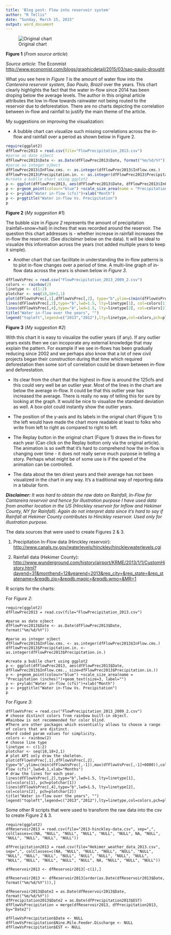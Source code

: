 ---
title: 'Blog post: Flow into reservoir system'
author: "R Tellis"
date: "Sunday, March 15, 2015"
output: word_document
---

![Original chart](OriginalBlogChart.jpg)

**Figure 1** (*From source article*)

*Source article*: The Econmist <http://www.economist.com/blogs/graphicdetail/2015/03/sao-paulo-drought>

What you see here in *Figure 1* is the amount of water flow into the *Cantereira reservoir system, Sao Paulo, Brazil* over the years. This chart clearly highlights the fact that the water in-flow since 2014 has been droping below the average levels.
The author in this original article attributes the low in-flow towards rainwater not being routed to the reservoir due to deforestation. There are no charts depicting the correlation between in-flow and rainfall to justify the main theme of the article.

My suggestions on improving the visualization:

- A bubble chart can visualize such missing correlations across the in-flow and rainfall over a period as shown below in Figure 2.

```{r, echo=FALSE}
require(ggplot2)
dfFlowPrec2013 = read.csv(file="FlowPrecipitation_2013.csv")
#parse as date ojbect
dfFlowPrec2013$Date <- as.Date(dfFlowPrec2013$Date, format("%m/%d/%Y"))
#parse as integer ojbect
dfFlowPrec2013$InFlow.cms. <- as.integer(dfFlowPrec2013$InFlow.cms.)
dfFlowPrec2013$Precipitation.in. <- as.integer(dfFlowPrec2013$Precipitation.in.)
#create a bublle chart using ggplot2
p <- ggplot(dfFlowPrec2013, aes(dfFlowPrec2013$Date, dfFlowPrec2013$InFlow.cms., size=dfFlowPrec2013$Precipitation.in.))
p <- p+geom_point(colour="blue") +scale_size_area(name = "Precipitation (inches)")+geom_text(size=3, label="")
p <- p+ylab("Water in-flow (cfs)")+xlab("Month")
p <- p+ggtitle("Water in-flow Vs. Precipitation")
p
```

**Figure 2** (*My suggestion #1*)

The bubble size in *Figure 2* represents the amount of precipitation (rainfall+snow+hail) in inches that was recorded around the reservoir. The question this chart addresses is - whether increase in rainfall increases the in-flow the reservoir. (See *disclaimer* below on the data). It will be ideal to visualize this information across the years (not added multiple years to keep it simple).

- Another chart that can facilitate in understanding the in-flow patterns is to plot in-flow changes over a period of time.
A multi-line graph of in-flow data across the years is shown below in *Figure 3*. 

```{r, echo=FALSE}
dfFlowVsPrec = read.csv("FlowPrecipitation_2013_2009_2.csv")
colors <- rainbow(2)
linetype <- c(1:2) 
plotchar <- seq(18,18+2,1)
plot(dfFlowVsPrec[,1],dfFlowVsPrec[,2], type="b",ylim=c(min(dfFlowVsPrec[,-1]),max(dfFlowVsPrec[,-1]+6000)),col="red",lty=0,ylab="In-Flow (cfs)",lwd=0.1,xlab="Months")
lines(dfFlowVsPrec[,2],type="b",lwd=1.5, lty=linetype[1], col=colors[1], pch=plotchar[1])
lines(dfFlowVsPrec[,4],type="b",lwd=1.5, lty=linetype[2], col=colors[2], pch=plotchar[2])
title("Water in-flow over the years", "")
legend("topleft",legend=c("2013","2012"),lty=linetype,col=colors,pch=plotchar,title="Year")
```

**Figure 3** (*My suggestion #2*)

With this chart it is easy to visualize the outlier years (if any). If any outlier years exists then we can incoporate any external knowledge that may explain the pattern.
For example if we see in-flows has been gradually reducing since 2002 and we perhaps also know that a lot of new civil projects began their construction during that time which required deforestation then some sort of correlation could be drawn between in-flow and deforestation.

- Its clear from the chart that the highest in-flow is around the 125cfs and this could very well be an outlier year. Most of the lines in the chart are below the average in-flow. It could be that this outlier year has increased the average. There is really no way of telling this for sure by looking at the graph. It would be nice to visualize the standard deviation as well. A box-plot could instantly show the outlier years.

- The position of the y-axis and its labels in the orignal chart (Figure 1) to the left would have made the chart more readable at least to folks who write from left to right as compared to right to left.

- The Replay button in the original chart (Figure 1) draws the in-flows for each year (Can click on the Replay botton only via the original article). The animation is so swift that it's hard to comprehend how the in-flow is changing over time - it does not really serve much purpose in telling a story. Perhaps what might be of some use is if the speed of the animation can be controlled. 

- The data about the ten driest years and their average has not been visualized in the chart in any way. It's a traditional way of reporting data in a tabular form. 

***Disclaimer:** It was hard to obtain the raw data on Rainfall, In-Flow for Cantareira reservoir and hence for illustration purpose I have used data from another location in the US (Hinckley reservoir for Inflow and Hekimer County, NY for Rainfall). Again do not interpret data since it's hard to say if Rainfall at Hekimer County contributes to Hinckley reservoir. Used only for illustration purpose.*

The data sources that were used to create Figures 2 & 3.

1. Precipitation In-Flow data (Hinckley reservoir): <http://www.canals.ny.gov/waterlevels/hinckley/hinckleywaterlevels.cgi>

2. Rainfall data (Hekimer County): <http://www.wunderground.com/history/airport/KRME/2013/1/1/CustomHistory.html?dayend=31&monthend=12&yearend=2013&req_city=&req_state=&req_statename=&reqdb.zip=&reqdb.magic=&reqdb.wmo=&MR=1>


R scripts for the charts:

For *Figure 2*:
```
require(ggplot2)
dfFlowPrec2013 = read.csv(file="FlowPrecipitation_2013.csv")

#parse as date ojbect
dfFlowPrec2013$Date <- as.Date(dfFlowPrec2013$Date, format("%m/%d/%Y"))

#parse as integer ojbect
dfFlowPrec2013$InFlow.cms. <- as.integer(dfFlowPrec2013$InFlow.cms.)
dfFlowPrec2013$Precipitation.in. <- as.integer(dfFlowPrec2013$Precipitation.in.)

#create a bublle chart using ggplot2
p <- ggplot(dfFlowPrec2013, aes(dfFlowPrec2013$Date, dfFlowPrec2013$InFlow.cms., size=dfFlowPrec2013$Precipitation.in.))
p <- p+geom_point(colour="blue") +scale_size_area(name = "Precipitation (inches)")+geom_text(size=3, label="")
p <- p+ylab("Water in-flow (cfs)")+xlab("Month")
p <- p+ggtitle("Water in-flow Vs. Precipitation")
p

```

For *Figure 3*:

```
dfFlowVsPrec = read.csv("FlowPrecipitation_2013_2009_2.csv")
# choose distinct colors from rainbow built-in object. 
#Rainbow is not recommended for color blind. 
#There are other packages which essentially allows to choose a range of colors that are distinct.
#hard coded param values for simplicity.
colors <- rainbow(2)
# choose line type
linetype <- c(1:2) 
plotchar <- seq(18,18+2,1)
# plot API only draw the skeleton.
plot(dfFlowVsPrec[,1],dfFlowVsPrec[,2], type="b",ylim=c(min(dfFlowVsPrec[,-1]),max(dfFlowVsPrec[,-1]+6000)),col="red",lty=0,ylab="In-Flow (cfs)",lwd=0.1,xlab="Months")
# draw the lines for each year.
lines(dfFlowVsPrec[,2],type="b",lwd=1.5, lty=linetype[1], col=colors[1], pch=plotchar[1])
lines(dfFlowVsPrec[,4],type="b",lwd=1.5, lty=linetype[2], col=colors[2], pch=plotchar[2])
title("Water in-flow over the years", "")
legend("topleft",legend=c("2013","2012"),lty=linetype,col=colors,pch=plotchar,title="Year")

```

Some other R scripts that were used to transform the raw data into the csv to create Figure 2 & 3.

```
require(ggplot2)
dfReservoir2013 = read.csv(file="2013-hinckley-data.csv", sep=",", colClasses=c(NA, "NULL", "NULL", "NULL", "NULL", "NULL", NA, "NULL", "NULL", "NULL", "NULL", "NULL"))

dfPrecipitation2013 = read.csv(file="Hekimer_weather_data_2013.csv", sep=",", colClasses=c(NA, "NULL", "NULL", "NULL", "NULL", "NULL", "NULL", "NULL", "NULL", "NULL", "NULL", "NULL", "NULL", "NULL", "NULL", "NULL", "NULL", "NULL", "NULL", NA, "NULL", "NULL", "NULL"))

dfReservoir2013 <- dfReservoir2013[-c(1),]

dfReservoir2013 <- dfReservoir2013[order(as.Date(dfReservoir2013$Date, format("%m/%d/%Y"))),]

dfReservoir2013$Date2 = as.Date(dfReservoir2013$Date, format("%m/%d/%Y"))
dfPrecipitation2013$Date2 = as.Date(dfPrecipitation2013$EST)
dfFlowVsPrecipitation = merge(dfReservoir2013, dfPrecipitation2013, by="Date2")

dfFlowVsPrecipitation$Date <- NULL
dfFlowVsPrecipitation$Nine.Mile.Feeder.Discharge <- NULL
dfFlowVsPrecipitation$EST <- NULL

```

